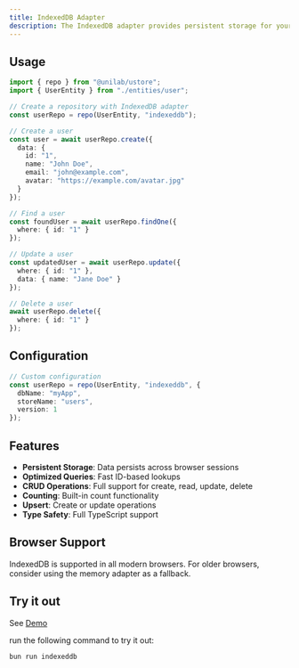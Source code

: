 ```yaml
---
title: IndexedDB Adapter
description: The IndexedDB adapter provides persistent storage for your entities in web browsers using the IndexedDB API.
---
```


## Usage

```typescript
import { repo } from "@unilab/ustore";
import { UserEntity } from "./entities/user";

// Create a repository with IndexedDB adapter
const userRepo = repo(UserEntity, "indexeddb");

// Create a user
const user = await userRepo.create({
  data: {
    id: "1",
    name: "John Doe",
    email: "john@example.com",
    avatar: "https://example.com/avatar.jpg"
  }
});

// Find a user
const foundUser = await userRepo.findOne({
  where: { id: "1" }
});

// Update a user
const updatedUser = await userRepo.update({
  where: { id: "1" },
  data: { name: "Jane Doe" }
});

// Delete a user
await userRepo.delete({
  where: { id: "1" }
});
```

## Configuration

```typescript
// Custom configuration
const userRepo = repo(UserEntity, "indexeddb", {
  dbName: "myApp",
  storeName: "users",
  version: 1
});
```

## Features

- **Persistent Storage**: Data persists across browser sessions
- **Optimized Queries**: Fast ID-based lookups
- **CRUD Operations**: Full support for create, read, update, delete
- **Counting**: Built-in count functionality
- **Upsert**: Create or update operations
- **Type Safety**: Full TypeScript support

## Browser Support

IndexedDB is supported in all modern browsers. For older browsers, consider using the memory adapter as a fallback.


## Try it out

See [Demo](https://github.com/unifi-lab/unify/tree/main/examples/ustore)

run the following command to try it out:
```bash
bun run indexeddb
```
